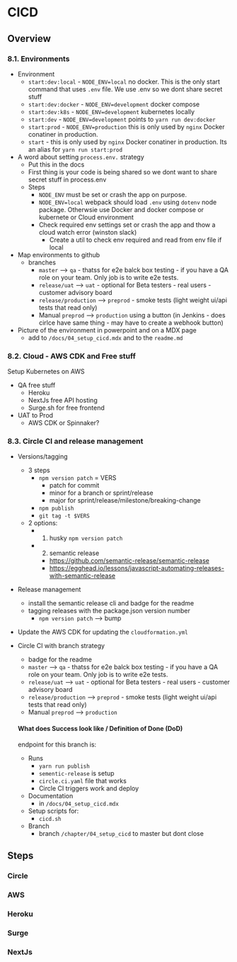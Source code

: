 # CICD



## Overview 
### 8.1. Environments 
* Environment 
    - `start:dev:local` - `NODE_ENV=local` no docker. This is the only start command that uses `.env` file. We use .env so we dont share secret stuff 
    - `start:dev:docker` - `NODE_ENV=development` docker compose 
    - `start:dev:k8s` - `NODE_ENV=development` kubernetes locally 
    - `start:dev` - `NODE_ENV=development` points to `yarn run dev:docker`
    - `start:prod` - `NODE_ENV=production` this is only used by `nginx` Docker conatiner in production. 
    - `start` - this is only used by `nginx` Docker conatiner in production. Its an alias for `yarn run start:prod`
* A word about setting `process.env.` strategy 
    - Put this in the docs 
    - First thing is your code is being shared so we dont want to share secret stuff in process.env 
    - Steps 
        - `NODE_ENV` must be set or crash the app on purpose. 
        - `NODE_ENV=local` webpack should load `.env` using `dotenv` node package. Otherwsie use Docker and docker compose or kubernete or Cloud environment 
        - Check required env settings set or crash the app and thow a cloud watch error (winston slack) 
            - Create a util to check env required and read from env file if local 
* Map environments to github 
    - branches 
        - `master` --> `qa` - thatss for e2e balck box testing - if you have a QA role on your team. Only job is to write e2e tests. 
        - `release/uat` --> `uat` - optional for Beta testers - real users - customer advisory board 
        - `release/production` --> `preprod` - smoke tests (light weight ui/api tests that read only)
        - Manual `preprod` --> `production` using a button (in Jenkins - does cirlce have same thing - may have to create a webhook button) 
* Picture of the environment in powerpoint and on a MDX page 
    - add to `/docs/04_setup_cicd.mdx` and to the `readme.md`

### 8.2. Cloud - AWS CDK and Free stuff 
Setup Kubernetes on AWS 
* QA free stuff 
    - Heroku 
    - NextJs free API hosting 
    - Surge.sh for free frontend 
* UAT to Prod 
    - AWS CDK or Spinnaker? 

### 8.3. Circle CI and release management 
* Versions/tagging 
    - 3 steps 
        - `npm version patch` = VERS
            - patch for commit 
            - minor for a branch or sprint/release  
            - major for sprint/release/milestone/breaking-change  
        - `npm publish` 
        - `git tag -t $VERS` 
    - 2 options: 
        - 1. husky `npm version patch`
        - 2. semantic release  
            - https://github.com/semantic-release/semantic-release
            - https://egghead.io/lessons/javascript-automating-releases-with-semantic-release 
* Release management 
    - install the semantic release cli and badge for the readme 
    - tagging releases with the package.json version number 
        - `npm version patch` --> bump 
* Update the AWS CDK for updating the `cloudformation.yml`  
* Circle CI with branch strategy 
    - badge for the readme 
    - `master` --> `qa` - thatss for e2e balck box testing - if you have a QA role on your team. Only job is to write e2e tests. 
    - `release/uat` --> `uat` - optional for Beta testers - real users - customer advisory board 
    - `release/production` --> `preprod` - smoke tests (light weight ui/api tests that read only)
    - Manual `preprod` --> `production` 



    #### What does Success look like / Definition of Done (DoD)
    endpoint for this branch is: 
    * Runs 
        * `yarn run publish`
        * `sementic-release` is setup 
        * `circle.ci.yaml` file that works 
        * Circle CI triggers work and deploy 
    * Documentation 
        * in `/docs/04_setup_cicd.mdx` 
    * Setup scripts for:
        - `cicd.sh` 
    * Branch 
        - branch `/chapter/04_setup_cicd` to master but dont close 



## Steps 
### Circle 
### AWS 
### Heroku  
### Surge 
### NextJs 
